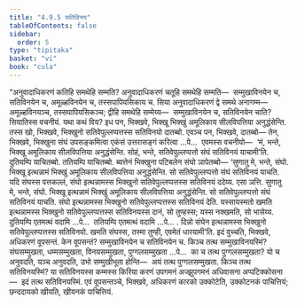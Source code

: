 ```yaml
---
title: "4.9.5 सतिविनय"
tableOfContents: false
sidebar:
  order: 5
type: "tipitaka"
basket: "vi"
book: "cula"
---
```



<DynamicBreadcrumb />

<Division number="236" book="cula">

<Paragraph number="967" book="cula">
“अनुवादाधिकरणं कतिहि समथेहि सम्मति? अनुवादाधिकरणं चतूहि समथेहि सम्मति—  सम्मुखाविनयेन च, सतिविनयेन च, अमूळ्हविनयेन च, तस्सपापियसिकाय च. सिया अनुवादाधिकरणं द्वे समथे अनागम्म—  अमूळ्हविनयञ्च, तस्सपापियसिकञ्च; द्वीहि समथेहि सम्मेय्य—  सम्मुखाविनयेन च, सतिविनयेन चाति? सियातिस्स वचनीयं. यथा कथं विय? इध पन, भिक्खवे, भिक्खू भिक्खुं अमूलिकाय सीलविपत्तिया अनुद्धंसेन्ति. तस्स खो, भिक्खवे, भिक्खुनो सतिवेपुल्लप्पत्तस्स सतिविनयो दातब्बो. एवञ्च पन, भिक्खवे, दातब्बो—
</Paragraph>

<Paragraph number="968" book="cula">
तेन, भिक्खवे, भिक्खुना संघं उपसङ्कमित्वा एकंसं उत्तरासङ्गं करित्वा …पे…  एवमस्स वचनीयो—  ‘मं, भन्ते, भिक्खू अमूलिकाय सीलविपत्तिया अनुद्धंसेन्ति. सोहं, भन्ते, सतिवेपुल्लप्पत्तो संघं सतिविनयं याचामी’ति. दुतियम्पि याचितब्बो. ततियम्पि याचितब्बो. ब्यत्तेनं भिक्खुना पटिबलेन संघो ञापेतब्बो—
</Paragraph>

<Paragraph number="969" book="cula">
‘सुणातु मे, भन्ते, संघो. भिक्खू इत्थन्नामं भिक्खुं अमूलिकाय सीलविपत्तिया अनुद्धंसेन्ति. सो सतिवेपुल्लप्पत्तो संघं सतिविनयं याचति. यदि संघस्स पत्तकल्लं, संघो इत्थन्नामस्स भिक्खुनो सतिवेपुल्लप्पत्तस्स सतिविनयं ददेय्य. एसा ञत्ति.
</Paragraph>

<Paragraph number="970" book="cula">
सुणातु मे, भन्ते, संघो. भिक्खू इत्थन्नामं भिक्खुं अमूलिकाय सीलविपत्तिया अनुद्धंसेन्ति. सो सतिवेपुल्लप्पत्तो संघं सतिविनयं याचति. संघो इत्थन्नामस्स भिक्खुनो सतिवेपुल्लप्पत्तस्स सतिविनयं देति. यस्सायस्मतो खमति इत्थन्नामस्स भिक्खुनो सतिवेपुल्लप्पत्तस्स सतिविनयस्स दानं, सो तुण्हस्स; यस्स नक्खमति, सो भासेय्य.
</Paragraph>

<Paragraph number="971" book="cula">
दुतियम्पि एतमत्थं वदामि …पे…  ततियम्पि एतमत्थं वदामि …पे… .
</Paragraph>

<Paragraph number="972" book="cula">
दिन्नो संघेन इत्थन्नामस्स भिक्खुनो सतिवेपुल्लप्पत्तस्स सतिविनयो. खमति संघस्स, तस्मा तुण्ही, एवमेतं धारयामी’ति.
</Paragraph>

<Paragraph number="973" book="cula">
इदं वुच्चति, भिक्खवे, अधिकरणं वूपसन्तं. केन वूपसन्तं? सम्मुखाविनयेन च सतिविनयेन च. किञ्च तत्थ सम्मुखाविनयस्मिं? संघसम्मुखता, धम्मसम्मुखता, विनयसम्मुखता, पुग्गलसम्मुखता …पे…  का च तत्थ पुग्गलसम्मुखता? यो च अनुवदति, यञ्च अनुवदति, उभो सम्मुखीभूता होन्ति—  अयं तत्थ पुग्गलसम्मुखता. किञ्च तत्थ सतिविनयस्मिं? या सतिविनयस्स कम्मस्स किरिया करणं उपगमनं अज्झुपगमनं अधिवासना अप्पटिक्कोसना—  इदं तत्थ सतिविनयस्मिं. एवं वूपसन्तञ्चे, भिक्खवे, अधिकरणं कारको उक्कोटेति, उक्कोटनकं पाचित्तियं; छन्ददायको खीयति, खीयनकं पाचित्तियं.
</Paragraph>
</Division>
